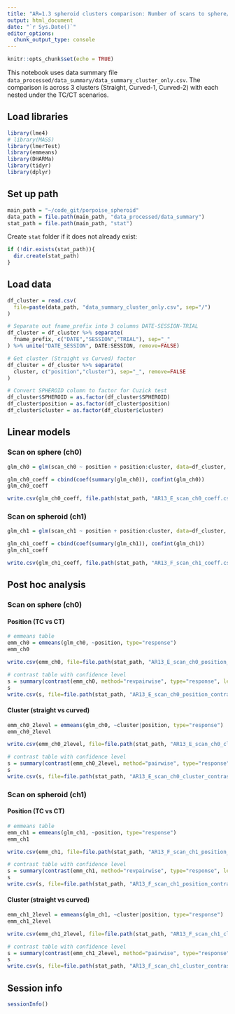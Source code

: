 ```yaml
---
title: "AR=1.3 spheroid clusters comparison: Number of scans to sphere/spheroid"
output: html_document
date: "`r Sys.Date()`"
editor_options:
  chunk_output_type: console
---
```


```r
knitr::opts_chunk$set(echo = TRUE)
```

This notebook uses data summary file `data_processed/data_summary/data_summary_cluster_only.csv`. The comparison is across 3 clusters (Straight, Curved-1, Curved-2) with each nested under the TC/CT scenarios.


## Load libraries
```r
library(lme4)
# library(MASS)
library(lmerTest)
library(emmeans)
library(DHARMa)
library(tidyr)
library(dplyr)
```


## Set up path
```r
main_path = "~/code_git/porpoise_spheroid"
data_path = file.path(main_path, "data_processed/data_summary")
stat_path = file.path(main_path, "stat")
```

Create `stat` folder if it does not already exist:
```r
if (!dir.exists(stat_path)){
  dir.create(stat_path)
}
```


## Load data
```r
df_cluster = read.csv(
  file=paste(data_path, "data_summary_cluster_only.csv", sep="/")
)

# Separate out fname_prefix into 3 columns DATE-SESSION-TRIAL
df_cluster = df_cluster %>% separate(
  fname_prefix, c("DATE","SESSION","TRIAL"), sep="_"
) %>% unite("DATE_SESSION", DATE:SESSION, remove=FALSE)

# Get cluster (Straight vs Curved) factor
df_cluster = df_cluster %>% separate(
  cluster, c("position","cluster"), sep="_", remove=FALSE
)

# Convert SPHEROID column to factor for Cuzick test
df_cluster$SPHEROID = as.factor(df_cluster$SPHEROID)
df_cluster$position = as.factor(df_cluster$position)
df_cluster$cluster = as.factor(df_cluster$cluster)
```

## Linear models

### Scan on sphere (ch0)
```r
glm_ch0 = glm(scan_ch0 ~ position + position:cluster, data=df_cluster, family=Gamma(link="log"))

glm_ch0_coeff = cbind(coef(summary(glm_ch0)), confint(glm_ch0))
glm_ch0_coeff

write.csv(glm_ch0_coeff, file.path(stat_path, "AR13_E_scan_ch0_coeff.csv"))
```

### Scan on spheroid (ch1)
```r
glm_ch1 = glm(scan_ch1 ~ position + position:cluster, data=df_cluster, family=Gamma(link="log"))

glm_ch1_coeff = cbind(coef(summary(glm_ch1)), confint(glm_ch1))
glm_ch1_coeff

write.csv(glm_ch1_coeff, file.path(stat_path, "AR13_F_scan_ch1_coeff.csv"))
```




## Post hoc analysis

### Scan on sphere (ch0)

#### Position (TC vs CT)
```r
# emmeans table
emm_ch0 = emmeans(glm_ch0, ~position, type="response")
emm_ch0

write.csv(emm_ch0, file=file.path(stat_path, "AR13_E_scan_ch0_position_emmeans.csv"), row.names=FALSE)
```

```r
# contrast table with confidence level
s = summary(contrast(emm_ch0, method="revpairwise", type="response", level=0.95), infer=TRUE)
s
write.csv(s, file=file.path(stat_path, "AR13_E_scan_ch0_position_contrast.csv"), row.names=FALSE)
```

#### Cluster (straight vs curved)
```r
emm_ch0_2level = emmeans(glm_ch0, ~cluster|position, type="response")
emm_ch0_2level

write.csv(emm_ch0_2level, file=file.path(stat_path, "AR13_E_scan_ch0_cluster_emmeans.csv"), row.names=FALSE)
```

```r
# contrast table with confidence level
s = summary(contrast(emm_ch0_2level, method="pairwise", type="response", level=0.95), infer=TRUE)
s
write.csv(s, file=file.path(stat_path, "AR13_E_scan_ch0_cluster_contrast.csv"), row.names=FALSE)
```


### Scan on spheroid (ch1)

#### Position (TC vs CT)
```r
# emmeans table
emm_ch1 = emmeans(glm_ch1, ~position, type="response")
emm_ch1

write.csv(emm_ch1, file=file.path(stat_path, "AR13_F_scan_ch1_position_emmeans.csv"), row.names=FALSE)
```

```r
# contrast table with confidence level
s = summary(contrast(emm_ch1, method="revpairwise", type="response", level=0.95), infer=TRUE)
s
write.csv(s, file=file.path(stat_path, "AR13_F_scan_ch1_position_contrast.csv"), row.names=FALSE)
```

#### Cluster (straight vs curved)
```r
emm_ch1_2level = emmeans(glm_ch1, ~cluster|position, type="response")
emm_ch1_2level

write.csv(emm_ch1_2level, file=file.path(stat_path, "AR13_F_scan_ch1_cluster_emmeans.csv"), row.names=FALSE)
```

```r
# contrast table with confidence level
s = summary(contrast(emm_ch1_2level, method="pairwise", type="response", level=0.95), infer=TRUE)
s
write.csv(s, file=file.path(stat_path, "AR13_F_scan_ch1_cluster_contrast.csv"), row.names=FALSE)
```



## Session info
```r
sessionInfo()
```
